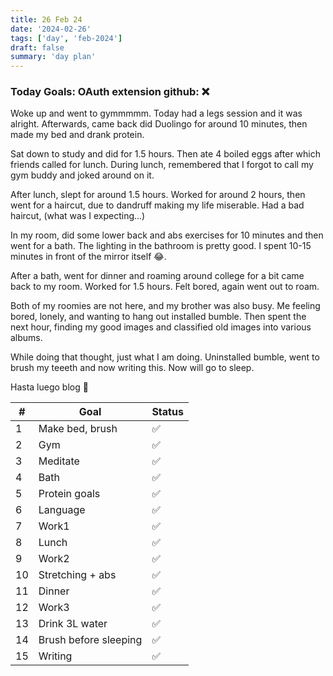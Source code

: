 ```yaml
---
title: 26 Feb 24
date: '2024-02-26'
tags: ['day', 'feb-2024']
draft: false
summary: 'day plan'
---
```


### Today Goals: OAuth extension github: ❌

Woke up and went to gymmmmm. Today had a legs session and it was alright.
Afterwards, came back did Duolingo for around 10 minutes, then made my bed and drank protein.

Sat down to study and did for 1.5 hours. Then ate 4 boiled eggs after which friends called for lunch.
During lunch, remembered that I forgot to call my gym buddy and joked around on it.

After lunch, slept for around 1.5 hours. Worked for around 2 hours, then went for a haircut, due to dandruff making my life miserable.
Had a bad haircut, (what was I expecting...)

In my room, did some lower back and abs exercises for 10 minutes and then went for a bath.
The lighting in the bathroom is pretty good. I spent 10-15 minutes in front of the mirror itself 😂.

After a bath, went for dinner and roaming around college for a bit came back to my room.
Worked for 1.5 hours. Felt bored, again went out to roam.

Both of my roomies are not here, and my brother was also busy. Me feeling bored, lonely, and wanting to hang out installed bumble.
Then spent the next hour, finding my good images and classified old images into various albums.

While doing that thought, just what I am doing. Uninstalled bumble, went to brush my teeeth and now writing this.
Now will go to sleep.

Hasta luego blog 👋

| #   | Goal                  | Status |
| --- | --------------------- | ------ |
| 1   | Make bed, brush       | ✅     |
| 2   | Gym                   | ✅     |
| 3   | Meditate              | ✅     |
| 4   | Bath                  | ✅     |
| 5   | Protein goals         | ✅     |
| 6   | Language              | ✅     |
| 7   | Work1                 | ✅     |
| 8   | Lunch                 | ✅     |
| 9   | Work2                 | ✅     |
| 10  | Stretching + abs      | ✅     |
| 11  | Dinner                | ✅     |
| 12  | Work3                 | ✅     |
| 13  | Drink 3L water        | ✅     |
| 14  | Brush before sleeping | ✅     |
| 15  | Writing               | ✅     |
